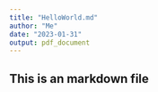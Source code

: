 ```yaml
---
title: "HelloWorld.md"
author: "Me"
date: "2023-01-31"
output: pdf_document
---
```


## This is an markdown file




